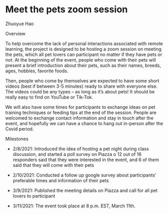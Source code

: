 # Meet the pets zoom session

Zhuoyue Hao

Overview
  
To help overcome the lack of personal interactions associated with remote learning, the project is designed to be hosting a zoom session on meeting the pets, which all pet lovers can participant no matter if they have pets or not.
At the beginning of the event, people who come with their pets will present a brief introduction about their pets, such as their names, breeds, ages, hobbies, favorite foods.

Then, people who come by themselves are expected to have some short videos (best if between 3-5 minutes) ready to share with everyone else. The videos could be any types – as long as it’s about pets! It should be really easy to find on YouTube or Tik-Tok.
  
We will also have some times for participants to exchange ideas on pet training techniques or feeding tips at the end of the session. People are welcomed to exchange contact information and stay in touch after the event, and hopefully we can have a chance to hang out in-person after the Covid period.

Milestones

- 2/8/2021: Introduced the idea of hosting a pet night during class discussion, and started a poll survey on Piazza
  o 12 out of 16 responders said that they were interested in the event, and 6 of them said that they will come with their pets
  
- 2/10/2021: Conducted a follow up google survey about participants’ preferable times and information of their pets

- 3/9/2021: Published the meeting details on Piazza and call for all pet lovers to participant

- 3/11/2021: The event took place at 8 p.m. EST, March 11th.

